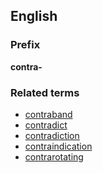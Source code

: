 ==English==
===Prefix===
'''contra-'''

===Related terms===
*[[contraband]]
*[[contradict]]
*[[contradiction]]
*[[contraindication]]
*[[contrarotating]]